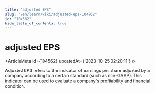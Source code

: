 ```yaml
---
title: "adjusted EPS"
slug: "/en/learn/wiki/adjusted-eps-104562"
id: "104562"
hide_table_of_contents: true
---
```



# adjusted EPS

<ArticleMeta id={104562} updatedAt={'2023-10-25 02:20:11'} />
<div className='border-solid border-b border-t-0 my-4 border-[var(--ifm-color-gray-300)]' />

Adjusted EPS refers to the indicator of earnings per share adjusted by a company according to a certain standard (such as non-GAAP). This indicator can be used to evaluate a company's profitability and financial condition.
